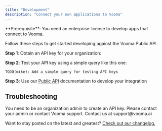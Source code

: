 ```yaml
---
title: "Development"
description: "Connect your own applications to Vooma"
---
```


<Info>
  **Prerequisite**: You need an enterprise license to develop apps that connect to Vooma.
</Info>

Follow these steps to get started developing against the Vooma Public API

**Step 1**: Obtain an API key for your organization:

**Step 2**: Test your API key using a simple query like this one:

```
TODO(mike): Add a simple query for testing API keys
```

**Step 3**: Use our [Public API](https://app.vooma.ai/docs) documentation to develop your integration

## Troubleshooting

<AccordionGroup>
  <Accordion title="Error: I'm seeing auth failures when I test my API key">
    You need to be an organization admin to create an API key. Please contact your admin or contact Vooma support.
  </Accordion>
  <Accordion title="Issue: I'm seeing auth failures when I test my API key">
    Contact us at support@vooma.ai
  </Accordion>
</AccordionGroup>

Want to stay posted on the latest and greatest? [Check out our changelog.](https://www.npmjs.com/package/mintlify?activeTab=versions)